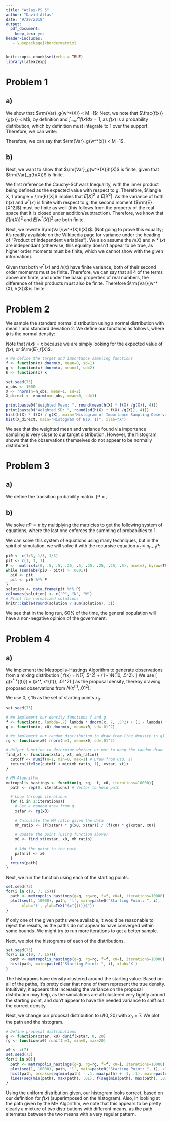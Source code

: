 ```yaml
---
title: "Atlas-PS 5"
author: "David Atlas"
date: "9/29/2018"
output: 
  pdf_document: 
    keep_tex: yes
header-includes:
   - \usepackage{kbordermatrix}
---
```


\newcommand{\var}{\rm{Var}}
\newcommand{\E}{\rm{E}}



```r
knitr::opts_chunk$set(echo = TRUE)
library(latex2exp)
```

# Problem 1
## a) 
We show that $\var_g{w^*(X)} < M -1$:
\begin{align*}
\var_g{w^*(X)} &= \E[w^*(x)^2] - \E[w^*(x)]^2 \\
&= \E\left[\frac{f(x)^2}{g(x)^2}\right] - \E\left[\frac{f(x)}{g(x)}\right]^2 \\ 
&= \int_{-\infty}^{\infty} \frac{f(x)^2}{g(x)^2} g(x) dx - \int_{-\infty}^{\infty} \frac{f(x)}{g(x)} g(x)dx \\
&= \int_{-\infty}^{\infty}  f(x) \frac{f(x)}{g(x)} dx - \int_{-\infty}^{\infty} f(x)dx.
\end{align*}
Next, we note that $\frac{f(x)}{g(x)} < M$, by definition and $\int_{-\infty}^{\infty} f(x)dx = 1$, as $f(x)$ is a
probability distribution, which by definition must integrate to 1 over the support. Therefore, we can write:
\begin{align*}
\int_{-\infty}^{\infty}  f(x) \frac{f(x)}{g(x)} dx - \int_{-\infty}^{\infty} f(x)dx &< \int_{-\infty}^{\infty} M f(x)  dx - 1 \\
&= M \int_{-\infty}^{\infty}f(x)  dx - 1 \\
&= M - 1.
\end{align*}

Therefore, we can say that
$\var_g{w^*(x)} < M -1$.

## b)
Next, we want to show that $\var_g(w^*(X))h(X)$ is finite, given that $\var_g(h(X))$ is finite. 

We first reference the Cauchy-Schwarz Inequality, with the inner product being defined as the expected value with respect to $g$. Therefore, $\langle X, 1 \rangle = \E[X]$ implies that $E[X]^2 \leq E[X^2]$. As the variance of both $h(x)$ and $w^*(x)$ is finite with respect to $g$, the second moment ($\E[X^2]$) must be finite as well (this follows from the property of the real space that it is closed 
under addition/subtraction). Therefore, we know that $E[h(X)]^2$ and $E[w^*(X)]^2$ are both finite. 

Next, we rewrite $\var(w^*(X)h(X))$. (Not going to prove this equality; it's readily available on the Wikipedia page for variance
under the heading of "Product of independent variables"). We also assume the $h(X)$ and $w*(x)$ are independant (otherwise, this equality doesn't appear to be true, as higher order moments must be finite, which we cannot show with the given information).
\begin{align*}
\var(w^*(X), h(X)) = \E[w^*(X)^2]\E[h(X)^2] - \E[w^*(X)]^2\E[h(X)]^2.
\end{align*}

Given that both $w^*(x)$ and $h(x)$ have finite variance, both of their second order moments must be finite. Therefore, we can say that all 4 of the terms above are finite, and under the basic properties of real numbers, the difference of their products must also be finite. Therefore $\var(w^*(X), h(X))$ is finite. 

# Problem 2
We sample the standard normal distribution using a normal distribution with mean 1 and standard deviation 2. We define our functions as follows, where $\phi$ is the normal density:
\begin{align*}
h(x) &= x \\
f(x) &= \phi(x, 0, 1) \\
g(x) &= \phi(x, 1, 2).
\end{align*}

Note that $h(x)=x$ because we are simply looking for the expected value of $f(x)$, or $\E_f[X]$.

```r
# We define the target and importance sampling functions
f <- function(x) dnorm(x, mean=0, sd=1)
g <- function(x) dnorm(x, mean=1, sd=2)
h <- function(x) x

set.seed(73)
n_obs <- 1000
X <- rnorm(n=n_obs, mean=1, sd=2)
X_direct <- rnorm(n=n_obs, mean=0, sd=1)

print(paste0("Weighted Mean: ", round(mean(h(X) * f(X) /g(X)), 4)))
print(paste0("Weighted SD: ", round(sd(h(X) * f(X) /g(X)), 4)))
hist(h(X) * f(X) / g(X), main="Histogram of Importance Sampling Observations")
hist(X_direct, main="Histogram of N(0, 1)", xlab="X")
```

We see that the weighted mean and variance found via importance sampling is very close to our target distribution. However, the histogram shows that the observations themselves do not appear to be normally distributed. 

# Problem 3
## a)
We define the transition probability matrix.
\[P =
\kbordermatrix{
    \mbox{ } & \textrm{Positive Tomorrow} & \textrm{Negative Tomorrow} & \textrm{It Could Be Worse Tomorrow} \\
   \textrm{Positive Today}& 0                      & .5 & .5 \\
    \textrm{Negative Today} &  .25          & .5 & .25  \\
    \textrm{It Could Be Worse Today} & .25   & .25 & .5
}
\]

## b) 
We solve $\pi P = \pi$ by multiplying the matricies to get the following system of equations, where the last one enforces the summing of probabilties to 1.
\begin{align*}
&-\pi_p + .5 \pi_n + .5 \pi_w = 0 \\
&.25\pi_p + -.5 \pi_n + .25 \pi_w = 0 \\
&.25\pi_p + .25 \pi_n + -.5 \pi_w = 0 \\
& \pi_p + \pi_n +\pi_w =1
\end{align*}

We can solve this system of equations using many techniques, but in the spirit of 
simulation, we will solve it with the recursive equation $\pi_t = \pi_{t-1} P$:
```r
pi0 <- c(1/3, 1/3, 1/3)
pit <- c(1, 1, 1)
P <-  matrix(c(0, .5, .5, .25, .5, .25, .25, .25, .5), ncol=3, byrow=TRUE)
while (sum(abs(pi0 - pit)) > .0001){
  pi0 <- pit
  pit <- pi0 %*% P
}
solution <- data.frame(pit %*% P)
colnames(solution) <- c("P", "N", "W")
# Print the normalized solutions
knitr::kable(round(solution / sum(solution), 3))
```

We see that in the long run, 60\% of the time, the general population will have a non-negative opinion of the government.

# Problem 4
## a) 
We implement the Metropolis-Hastings Algorithm to generate observations from a mixing distribution
\[
f(x) = \delta N(7, .5^2) + (1 - \delta)N(10, .5^2).
\]
We use 
\[
g(x^* \vert x^{(t)}) = \phi(x^*, x^{(t)}, .01^2)
\]
as the proposal density, thereby drawing proposed observations from $N(x^{(t)}, .01^2)$.

We use ${0, 7, 15}$ as the set of starting points $x_0$.

```r
set.seed(73)

# We implement our density functions f and g
f <- function(x, lambda=.7) lambda * dnorm(x, 7, .5^2) + (1 - lambda) * dnorm(x, 10, .5^2)
g <- function(x, x0) dnorm(x, mean=x0, sd=.01^2)

# We implement our random distribution to draw from (the density is g)
rg <- function(x0) rnorm(n=1, mean=x0, sd=.01^2)

# Helper function to determine whether or not to keep the random draw
find_xt <- function(xstar, xt, mh_ratio){
  cutoff <- runif(n=1, min=0, max=1) # Draw from U(0, 1)
  return(ifelse(cutoff < min(mh_ratio, 1), xstar, xt)) 
}

# MH Algorithm 
metropolis_hastings <- function(g, rg,  f, x0, iterations=10000){
  path <- rep(0, iterations) # Vector to hold path
  
  # Loop through iterations
  for (i in 1:iterations){
    # Get a random draw from g
    xstar <- rg(x0)
    
    # Calculate the MH ratio given the data
    mh_ratio <- (f(xstar) * g(x0, xstar)) / (f(x0) * g(xstar, x0))
    
    # Update the point (using function above)
    x0 <- find_xt(xstar, x0, mh_ratio)
    
    # Add the point to the path
    path[i] <- x0
  }
  return(path)
}
```

Next, we run the function using each of the starting points.

```r
set.seed(73)
for(i in c(0, 7, 15)){
  path <- metropolis_hastings(g=g, rg=rg, f=f, x0=i, iterations=10000)
  plot(seq(1, 10000), path, 'l', main=paste0("Starting Point: ", i), 
       xlab='t', ylab=TeX("$x^{(t)}$"))
}
```

If only one of the given paths were available, it would be reasonable to reject the results, as the paths do not appear to have converged within some bounds. We might try to run more iterations to get a better sample. 

Next, we plot the histograms of each of the distributions. 
```r
set.seed(73)
for(i in c(0, 7, 15)){
  path <- metropolis_hastings(g=g, rg=rg, f=f, x0=i, iterations=10000)
  hist(path, main=paste0("Starting Point: ", i), xlab='X')
}
```

The histograms have density clustered around the starting value. Based on all of the paths, it's pretty clear that none of them represent the true density. Intuitively, it appears that increasing the variance on the proposal distribution may help, as the simulations are all clustered very tightly around the starting point, and don't appear to have the needed variance to sniff out the correct density. 

Next, we change our proposal distribution to $U(0, 20)$ with $x_0=7$. We plot the path and the histogram. 
```r
# Define proposal distributions
g <- function(xstar, x0) dunif(xstar, 0, 20)
rg <- function(x0) runif(n=1, min=0, max=20)

x0 <- c(7)
set.seed(73)
for(i in x0){
  path <- metropolis_hastings(g=g, rg=rg, f=f, x0=i, iterations=10000)
  plot(seq(1, 10000), path, 'l', main=paste0("Starting Point: ", i), xlab='t', ylab=TeX("$x^{(t)}$"))
  hist(path, breaks=seq(min(path) - .1, max(path) + .1, .1), main=paste0("Starting Point: ", i), xlab='X', freq=F, ylim=c(0, 1.5))
  lines(seq(min(path), max(path), .01), f(seq(min(path), max(path), .01)))
}
```

Using the uniform distribution given, our histogram looks correct, based on our definition for $f(x)$ (superimposed on the histogram). Also, in looking at the path given by the MH Algorithm, we note that this appears to be pretty clearly a mixture of two distributions with different means, as the path alternates between the two means with a very regular pattern. 







